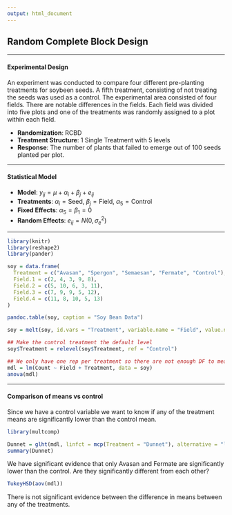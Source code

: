 ```yaml
---
output: html_document
---
```


## **Random Complete Block Design**

---

#### **Experimental Design**

An experiment was conducted to compare four different pre-planting treatments for soybeen seeds. A fifth treatment, consisting of not treating the seeds was used as a control. The experimental area consisted of four fields. There are notable differences in the fields. Each field was divided into five plots and one of the treatments was randomly assigned to a plot within each field.

- **Randomization**: RCBD  
- **Treatment Structure**: 1 Single Treatment with 5 levels
- **Response**: The number of plants that failed to emerge out of 100 seeds planted per plot.

---

#### **Statistical Model**
- **Model**: $y_{ij} = \mu + \alpha_i + \beta_j + e_{ij}$  
- **Treatments**: $\alpha_i = \text{Seed, } \beta_j = \text{Field, } \alpha_5 = \text{Control}$  
- **Fixed Effects**: $\alpha_5 = \beta_1 = 0$
- **Random Effects**: $e_{ij} = N(0, \sigma^2_e)$  

---

```r
library(knitr)
library(reshape2)
library(pander)

soy = data.frame(
  Treatment = c("Avasan", "Spergon", "Semaesan", "Fermate", "Control"),
  Field.1 = c(2, 4, 3, 9, 8),
  Field.2 = c(5, 10, 6, 3, 11),
  Field.3 = c(7, 9, 9, 5, 12),
  Field.4 = c(11, 8, 10, 5, 13)
)

pandoc.table(soy, caption = "Soy Bean Data")

soy = melt(soy, id.vars = "Treatment", variable.name = "Field", value.name = "Count")

```


```r
## Make the control treatment the default level
soy$Treatment = relevel(soy$Treatment, ref = "Control")

## We only have one rep per treatment so there are not enough DF to measure the interaction
mdl = lm(Count ~ Field + Treatment, data = soy)
anova(mdl)

```

---

#### Comparison of means vs control

Since we have a control variable we want to know if any of the treatment means are significantly lower than the control mean.

```r
library(multcomp)

Dunnet = glht(mdl, linfct = mcp(Treatment = "Dunnet"), alternative = "less")
summary(Dunnet)

```

We have significant evidence that only Avasan and Fermate are significantly lower than the control. Are they significantly different from each other?

```r

TukeyHSD(aov(mdl))

```

There is not significant evidence between the difference in means between any of the treatments.




















